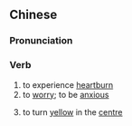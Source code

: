 {{also|烧心}}
==Chinese==
{{zh-forms|s=烧心}}

===Pronunciation===
{{zh-pron
|m=shāoxīn
|c=siu1 sam1
|mn=sio-sim
|cat=v
}}

===Verb===
{{zh-verb}}

# to experience [[heartburn]]
# to [[worry]]; to be [[anxious]]
# {{qualifier|of a cabbage}} to turn [[yellow]] in the [[centre]]